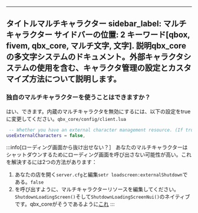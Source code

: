 ***

タイトルマルチキャラクター
sidebar\_label: マルチキャラクター
サイドバーの位置: 2
キーワード\[qbox, fivem, qbx\_core, マルチ文字, 文字].
説明qbx\_core の多文字システムのドキュメント。外部キャラクタシステムの使用を含む、キャラクタ管理の設定とカスタマイズ方法について説明します。
---------------------------------------------------------------------------

### 独自のマルチキャラクターを使うことはできますか？

はい、できます。内蔵のマルチキャラクタを無効にするには、以下の設定をtrueに変更してください。`qbx_core/config/client.lua`

```lua filename="qbx_core/config/client.lua"
 -- Whether you have an external character management resource. (If true, disables the character management inside the core)
useExternalCharacters = false,
```

:::info\[ローディング画面から抜け出せない？］
あなたのマルチキャラクターはシャットダウンするためにローディング画面を呼び出さない可能性が高い。これを解決するには2つの方法があります：

1. あなたの店を開く`server.cfg`と編集`setr loadscreen:externalShutdown`である。`false`
2. を呼び出すように、マルチキャラクターリソースを編集してください。`ShutdownLoadingScreen()`そして`ShutdownLoadingScreenNui()`のネイティブです。qbx\_coreがそうであるように[これ](https://github.com/Qbox-project/qbx_core/blob/6e50abaf966295a4245c901a37ecb64343d63677/client/character.lua#L387-L388)
   :::
